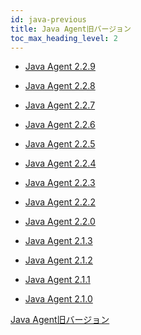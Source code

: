 ```yaml
---
id: java-previous
title: Java Agent旧バージョン
toc_max_heading_level: 2
---
```


-   [Java Agent 2.2.9](java-2_2_9)

-   [Java Agent 2.2.8](java-2_2_8)

-   [Java Agent 2.2.7](java-2_2_7)

-   [Java Agent 2.2.6](java-2_2_6)

-   [Java Agent 2.2.5](java-2_2_5)

-   [Java Agent 2.2.4](java-2_2_4)

-   [Java Agent 2.2.3](java-2_2_3)

-   [Java Agent 2.2.2](java-2_2_2)

-   [Java Agent 2.2.0](java-2_2_0)

-   [Java Agent 2.1.3](java-2_1_3)

-   [Java Agent 2.1.2](java-2_1_2)

-   [Java Agent 2.1.1](java-2_1_1)

-   [Java Agent 2.1.0](java-2_1_0)

[Java Agent旧バージョン](https://deprecated-docs.whatap.io/kr/releasenotes/#java-agent-release-notes)
